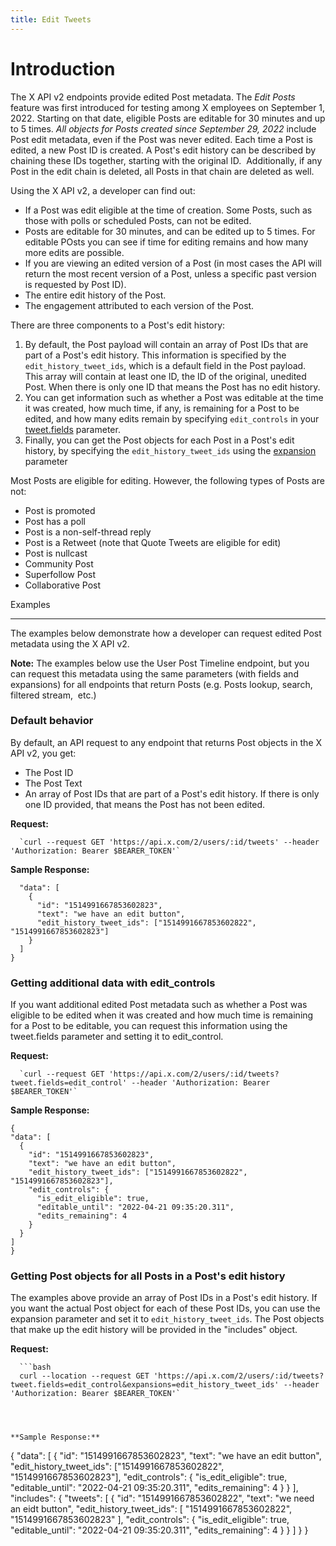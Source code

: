 ```yaml
---
title: Edit Tweets
---
```


# Introduction
The X API v2 endpoints provide edited Post metadata. The _Edit Posts_ feature was first introduced for testing among X employees on September 1, 2022. Starting on that date, eligible Posts are editable for 30 minutes and up to 5 times. _All objects for Posts created since September 29, 2022_ include Post edit metadata, even if the Post was never edited. Each time a Post is edited, a new Post ID is created. A Post's edit history can be described by chaining these IDs together, starting with the original ID.  Additionally, if any Post in the edit chain is deleted, all Posts in that chain are deleted as well.

Using the X API v2, a developer can find out:

* If a Post was edit eligible at the time of creation. Some Posts, such as those with polls or scheduled Posts, can not be edited.
* Posts are editable for 30 minutes, and can be edited up to 5 times. For editable POsts you can see if time for editing remains and how many more edits are possible.
* If you are viewing an edited version of a Post (in most cases the API will return the most recent version of a Post, unless a specific past version is requested by Post ID).
* The entire edit history of the Post.
* The engagement attributed to each version of the Post.

There are three components to a Post's edit history:

1.  By default, the Post payload will contain an array of Post IDs that are part of a Post's edit history. This information is specified by the `edit_history_tweet_ids`, which is a default field in the Post payload. This array will contain at least one ID, the ID of the original, unedited Post. When there is only one ID that means the Post has no edit history. 
2.  You can get information such as whether a Post was editable at the time it was created, how much time, if any, is remaining for a Post to be edited, and how many edits remain by specifying `edit_controls` in your [tweet.fields](https://developer.twitter.com/en/docs/twitter-api/fields) parameter.
3.  Finally, you can get the Post objects for each Post in a Post's edit history, by specifying the `edit_history_tweet_ids` using the [expansion](https://developer.twitter.com/en/docs/twitter-api/expansions) parameter

Most Posts are eligible for editing. However, the following types of Posts are not: 

* Post is promoted
* Post has a poll
* Post is a non-self-thread reply
* Post is a Retweet (note that Quote Tweets are eligible for edit)
* Post is nullcast
* Community Post
* Superfollow Post
* Collaborative Post

Examples

-----------

The examples below demonstrate how a developer can request edited Post metadata using the X API v2. 

**Note:** The examples below use the User Post Timeline endpoint, but you can request this metadata using the same parameters (with fields and expansions) for all endpoints that return Posts (e.g. Posts lookup, search, filtered stream,  etc.)

### Default behavior

By default, an API request to any endpoint that returns Post objects in the X API v2, you get:

* The Post ID
* The Post Text
* An array of Post IDs that are part of a Post's edit history. If there is only one ID provided, that means the Post has not been edited.

**Request:**

      `curl --request GET 'https://api.x.com/2/users/:id/tweets' --header 'Authorization: Bearer $BEARER_TOKEN'`




**Sample Response:**

```{
  "data": [
    {
      "id": "1514991667853602823",
      "text": "we have an edit button",
      "edit_history_tweet_ids": ["1514991667853602822", "1514991667853602823"]
    }
  ]
}
```

### Getting additional data with edit_controls

If you want additional edited Post metadata such as whether a Post was eligible to be edited when it was created and how much time is remaining for a Post to be editable, you can request this information using the tweet.fields parameter and setting it to edit_control.

**Request:**

      `curl --request GET 'https://api.x.com/2/users/:id/tweets?tweet.fields=edit_control' --header 'Authorization: Bearer $BEARER_TOKEN'`

**Sample Response:**

  ```
  {
  "data": [
    {
      "id": "1514991667853602823",
      "text": "we have an edit button",
      "edit_history_tweet_ids": ["1514991667853602822", "1514991667853602823"],
      "edit_controls": {
        "is_edit_eligible": true,
        "editable_until": "2022-04-21 09:35:20.311",
        "edits_remaining": 4
      }
    }
  ]
}
```

### Getting Post objects for all Posts in a Post's edit history

The examples above provide an array of Post IDs in a Post's edit history. If you want the actual Post object for each of these Post IDs, you can use the expansion parameter and set it to `edit_history_tweet_ids`. The Post objects that make up the edit history will be provided in the "includes" object. 

**Request:**

      ```bash
      curl --location --request GET 'https://api.x.com/2/users/:id/tweets?tweet.fields=edit_control&expansions=edit_history_tweet_ids' --header 'Authorization: Bearer $BEARER_TOKEN'`
```



**Sample Response:**

  ```
  {
  "data": [
    {
      "id": "1514991667853602823",
      "text": "we have an edit button",
      "edit_history_tweet_ids": ["1514991667853602822", "1514991667853602823"],
      "edit_controls": {
        "is_edit_eligible": true,
        "editable_until": "2022-04-21 09:35:20.311",
        "edits_remaining": 4
      }
    }
  ],
  "includes": {
    "tweets": [
      {
        "id": "1514991667853602822",
        "text": "we need an eidt button",
        "edit_history_tweet_ids": [
          "1514991667853602822",
          "1514991667853602823"
        ],
        "edit_controls": {
          "is_edit_eligible": true,
          "editable_until": "2022-04-21 09:35:20.311",
          "edits_remaining": 4
        }
      }
    ]
  }
}
```



